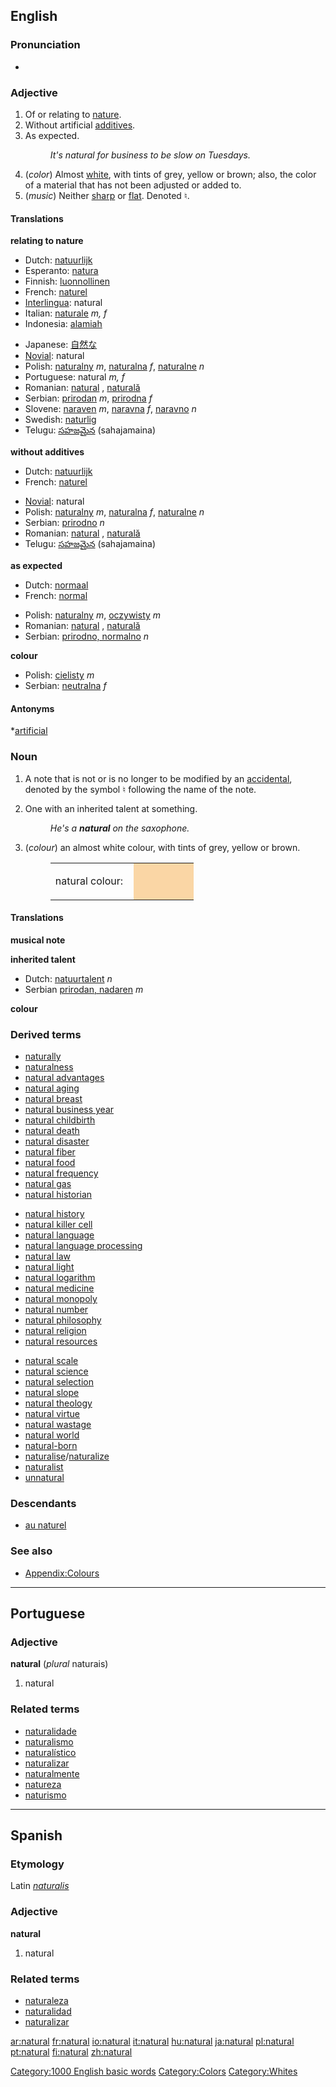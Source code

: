 {{wikipedia}}
==English==

{{rank|except|sound|didn't|515|natural|laid|cold|led}}

===Pronunciation===
*{{audio|en-us-natural.ogg|Audio (US)}}

===Adjective===
{{en-adj-more-most}}

#<!--DefD-->Of or relating to [[nature]].
#<!--DefE-->Without artificial [[additive]]s.
#<!--DefF-->As expected.
#:''It's natural for business to be slow on Tuesdays.''
#<!--DefG-->(''color'') Almost [[white]], with tints of grey, yellow or brown; also, the color of a material that has not been adjusted or added to.  
#<!--DefH-->(''music'') Neither [[sharp]] or [[flat]].  Denoted ♮.  

====Translations====
<!--DefD-->'''relating to nature'''
{{top}}
*Dutch: [[natuurlijk]]
*Esperanto: [[natura]]
*Finnish: [[luonnollinen]]
*French: [[naturel]]
*[[Interlingua]]: natural
*Italian: [[naturale]] ''m, f''
*Indonesia: [[alamiah]]
{{mid}}
*Japanese: [[自然な]]
*[[Novial]]: natural
*Polish: [[naturalny]] ''m'', [[naturalna]] ''f'', [[naturalne]] ''n''
*Portuguese: natural ''m, f''
*Romanian: [[natural]] {{m}}, [[naturală]] {{f}}
*Serbian: [[prirodan]] ''m'', [[prirodna]] ''f''
*Slovene: [[naraven]] ''m'', [[naravna]] ''f'', [[naravno]] ''n''
*Swedish: [[naturlig]]
*Telugu: [[సహజమైన]] (sahajamaina)
{{bottom}}

<!--DefE-->'''without additives'''
{{top}}
*Dutch: [[natuurlijk]]
*French: [[naturel]]
{{mid}}
*[[Novial]]: natural
*Polish: [[naturalny]] ''m'', [[naturalna]] ''f'', [[naturalne]] ''n''
*Serbian: [[prirodno]] ''n''
*Romanian: [[natural]] {{m}}, [[naturală]] {{f}}
*Telugu: [[సహజమైన]] (sahajamaina)
{{bottom}}

<!--DefF-->'''as expected'''
{{top}}
*Dutch: [[normaal]]
*French: [[normal]]
{{mid}}
*Polish: [[naturalny]] ''m'', [[oczywisty]] ''m''
*Romanian: [[natural]] {{m}}, [[naturală]] {{f}}
*Serbian: [[prirodno, normalno]] ''n''
{{bottom}}

<!--DefG-->'''colour'''
{{top}}
*Polish: [[cielisty]] ''m''
*Serbian: [[neutralna]] ''f''
{{mid}}
{{bottom}}

====Antonyms====
<!--DefD-->*[[artificial]]

===Noun===
{{en-noun-reg}}

#<!--DefA-->{{music}} A note that is not or is no longer to be modified by an [[accidental]], denoted by the symbol &#9838; following the name of the note.
#<!--DefB-->One with an inherited talent at something.
#:''He's a '''natural''' on the saxophone.''
#<!--DefC-->(''colour'') an almost white colour, with tints of grey, yellow or brown.
#:<table><tr><td>natural colour: &nbsp;</td><td bgcolor="#FAD6A5" width="80">&nbsp; </td></tr></table>

====Translations====
<!--DefA-->'''musical note'''
{{top}}
{{mid}}
{{bottom}}

<!--DefB-->'''inherited talent'''
{{top}}
*Dutch: [[natuurtalent]] ''n''
*Serbian [[prirodan, nadaren]] ''m''
{{mid}}
{{bottom}}

<!--DefC-->'''colour'''
{{top}}
{{mid}}
{{bottom}}

===Derived terms===
{{top3}}
*[[naturally]]
*[[naturalness]]
*[[natural advantages]]
*[[natural aging]]
*[[natural breast]] 
*[[natural business year]]
*[[natural childbirth]]
*[[natural death]]
*[[natural disaster]]
*[[natural fiber]]
*[[natural food]]
*[[natural frequency]]
*[[natural gas]]
*[[natural historian]]
{{mid3}}
*[[natural history]]
*[[natural killer cell]]
*[[natural language]]
*[[natural language processing]]
*[[natural law]]
*[[natural light]]
*[[natural logarithm]]
*[[natural medicine]]
*[[natural monopoly]]
*[[natural number]]
*[[natural philosophy]]
*[[natural religion]]
*[[natural resources]]
{{mid3}}
*[[natural scale]]
*[[natural science]]
*[[natural selection]]
*[[natural slope]]
*[[natural theology]]
*[[natural virtue]]
*[[natural wastage]]
*[[natural world]]
*[[natural-born]]
*[[naturalise]]/[[naturalize]]
*[[naturalist]]
*[[unnatural]]
{{bottom}}

===Descendants===
*[[au naturel]]

===See also===
*[[Wiktionary_Appendix:Colours|Appendix:Colours]]

[[Category:1000 English basic words]]
[[Category:Colors]]
[[Category:Whites]]

----

==Portuguese==
===Adjective===
'''natural''' (''plural'' naturais)

# natural

===Related terms===
*[[naturalidade]]
*[[naturalismo]]
*[[naturalístico]]
*[[naturalizar]]
*[[naturalmente]]
*[[natureza]]
*[[naturismo]]

-----

==Spanish==
===Etymology===
Latin ''[[naturalis]]''
===Adjective===
'''natural'''

# natural

===Related terms===
*[[naturaleza]]
*[[naturalidad]]
*[[naturalizar]]

[[ar:natural]]
[[fr:natural]]
[[io:natural]]
[[it:natural]]
[[hu:natural]]
[[ja:natural]]
[[pl:natural]]
[[pt:natural]]
[[fi:natural]]
[[zh:natural]]